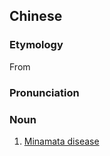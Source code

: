 {{also|水俣病}}
==Chinese==
{{zh-forms|s=水俣病|type=21}}

===Etymology===
From {{etyl|ja|zh}} {{ja-r|水俣病|^みなまた-びょう}}

===Pronunciation===
{{zh-pron
|m=shuǐyǔbìng
|c=seoi2 jyu5 beng6
|cat=n
}}

===Noun===
{{zh-noun}}

# {{lb|zh|disease}} [[Minamata disease]]